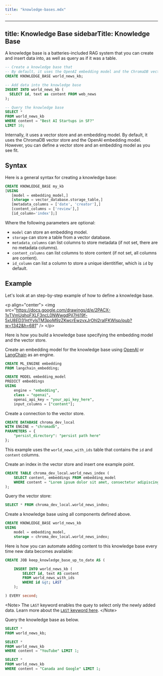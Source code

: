```yaml
---
title: "knowledge-bases.mdx"
---
```


---
title: Knowledge Base
sidebarTitle: Knowledge Base
---

A knowledge base is a batteries-included RAG system that you can create and insert data into, as well as query as if it was a table.

```sql
-- Create a knowledge base that
-- By default, it uses the OpenAI embedding model and the ChromaDB vector store
CREATE KNOWLEDGE_BASE world_news_kb;

-- Add data into the knowledge base
INSERT INTO world_news_kb (
  SELECT id, text as content FROM web_news
);

-- Query the knowledge base
SELECT *
FROM world_news_kb
WHERE content = "Best AI Startups in SF?"
LIMIT 10;
```

Internally, it uses a vector store and an embedding model. By default, it uses the ChromaDB vector store and the OpenAI embedding model. However, you can define a vector store and an embedding model as you see fit.

## Syntax

Here is a general syntax for creating a knowledge base:

```sql
CREATE KNOWLEDGE_BASE my_kb
[USING
   [model = embedding_model,]
   [storage = vector_database.storage_table,]
   [metadata_columns = ['date', 'creator'],]
   [content_columns = ['review'],]
   [id_column='index'];]
```

Where the following parameters are optional:

- `model` can store an embedding model.
- `storage` can store a table from a vector database.
- `metadata_columns` can list columns to store metadata (if not set, there are no metadata columns).
- `content_columns` can list columns to store content (if not set, all columns are content).
- `id_column` can list a column to store a unique identitifier, which is `id` by default.

## Example

Let's look at an step-by-step example of how to define a knowledge base.

&lt;p align="center"&gt;
  &lt;img src="https://docs.google.com/drawings/d/e/2PACX-1vTVmUqhoFXLF3ncL0NWwgdPjI7Hj19f-5xU8ED31ntYvlsTM3poM9zZKwcrEwzvxJrOhl2raIFKWlsp/pub?w=1342&h=681" /&gt;
&lt;/p&gt;

Here is how you build a knowledge base specifying the embedding model and the vector store.

Create an embedding model for the knowledge base using [OpenAI](/integrations/ai-engines/openai) or [LangChain](https://github.com/mindsdb/mindsdb/tree/main/mindsdb/integrations/handlers/langchain_embedding_handler) as an engine.

```sql
CREATE ML_ENGINE embedding
FROM langchain_embedding;

CREATE MODEL embedding_model
PREDICT embeddings
USING
	engine = "embedding",
	class = "openai",
	openai_api_key = "your_api_key_here",
	input_columns = ["content"];
```

Create a connection to the vector store.

```sql
CREATE DATABASE chroma_dev_local
WITH ENGINE = "chromadb",
PARAMETERS = {
	"persist_directory": "persist path here"
};
```

This example uses the `world_news_with_ids` table that contains the `id` and `content` columns.

Create an index in the vector store and insert one example point.

```sql
CREATE TABLE chroma_dev_local.world_news_index (
	SELECT content, embeddings FROM embedding_model
	WHERE content = "Lorem ipsum dolor sit amet, consectetur adipiscing elit, sed do eiusmod tempor incididunt ut labore et dolore magna aliqua. Tristique sollicitudin nibh sit amet commodo nulla. Risus sed vulputate odio ut enim blandit volutpat. Suspendisse ultrices gravida dictum fusce ut placerat orci. Eget nulla facilisi etiam dignissim diam. Aenean euismod elementum nisi quis eleifend quam. Ac placerat vestibulum lectus mauris ultrices eros in. Sed turpis tincidunt id aliquet risus feugiat in ante metus. Pellentesque habitant morbi tristique senectus et netus. Imperdiet massa tincidunt nunc pulvinar sapien et ligula. Leo in vitae turpis massa sed elementum tempus egestas. Aliquam malesuada bibendum arcu vitae elementum curabitur. Sit amet tellus cras adipiscing. Enim ut tellus elementum sagittis vitae et leo. Donec pretium vulputate sapien nec."
);
```

Query the vector store:

```sql
SELECT * FROM chroma_dev_local.world_news_index;
```

Create a knowledge base using all components defined above.

```sql
CREATE KNOWLEDGE_BASE world_news_kb
USING
	model = embedding_model,
	storage = chroma_dev_local.world_news_index;
```

Here is how you can automate adding content to this knowledge base every time new data becomes available:

```sql
CREATE JOB keep_knowledge_base_up_to_date AS (

    INSERT INTO world_news_kb (
        SELECT id, text AS content
        FROM world_news_with_ids
        WHERE id &gt; LAST
    );

) EVERY second;
```

&lt;Note&gt;
The `LAST` keyword enables the quey to select only the newly added data. Learn more about the [`LAST` keyword here](/mindsdb_sql/sql/create/jobs#last).
&lt;/Note&gt;

Query the knowledge base as below.

```sql
SELECT *
FROM world_news_kb;

SELECT *
FROM world_news_kb
WHERE content = "YouTube" LIMIT 1;

SELECT *
FROM world_news_kb
WHERE content = "Canada and Google" LIMIT 1;
```
